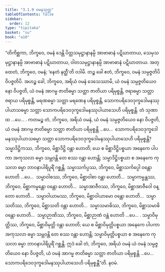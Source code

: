 ```yaml
---
title: "3.1.9 ဝမနသုတ္တ"
tableOfContents: false
sidebar:
  order: 12
type: "tipitaka"
basket: "su"
book: "a10"
---
```



<DynamicBreadcrumb />

<Division number="109" book="a10">

<Paragraph number="967" book="a10">
“တိကိစ္ဆကာ, ဘိက္ခဝေ, ဝမနံ ဒေန္တိ ပိတ္တသမုဋ္ဌာနာနမ္ပိ အာဗာဓာနံ ပဋိဃာတာယ, သေမှသမုဋ္ဌာနာနမ္ပိ အာဗာဓာနံ ပဋိဃာတာယ, ဝါတသမုဋ္ဌာနာနမ္ပိ အာဗာဓာနံ ပဋိဃာတာယ. အတ္ထေတံ, ဘိက္ခဝေ, ဝမနံ; ‘နေတံ နတ္ထီ’တိ ဝဒါမိ. တဉ္စ ခေါ ဧတံ, ဘိက္ခဝေ, ဝမနံ သမ္ပဇ္ဇတိပိ ဝိပဇ္ဇတိပိ.
</Paragraph>

<Paragraph number="968" book="a10">
အဟဉ္စ ခေါ, ဘိက္ခဝေ, အရိယံ ဝမနံ ဒေသေဿာမိ, ယံ ဝမနံ သမ္ပဇ္ဇတိယေဝ နော ဝိပဇ္ဇတိ, ယံ ဝမနံ အာဂမ္မ ဇာတိဓမ္မာ သတ္တာ ဇာတိယာ ပရိမုစ္စန္တိ, ဇရာဓမ္မာ သတ္တာ ဇရာယ ပရိမုစ္စန္တိ, မရဏဓမ္မာ သတ္တာ မရဏေန ပရိမုစ္စန္တိ, သောကပရိဒေဝဒုက္ခဒေါမနဿုပါယာသဓမ္မာ သတ္တာ သောကပရိဒေဝဒုက္ခဒေါမနဿုပါယာသေဟိ ပရိမုစ္စန္တိ. တံ သုဏာထ …ပေ… .
</Paragraph>

<Paragraph number="969" book="a10">
ကတမဉ္စ တံ, ဘိက္ခဝေ, အရိယံ ဝမနံ, ယံ ဝမနံ သမ္ပဇ္ဇတိယေဝ နော ဝိပဇ္ဇတိ, ယံ ဝမနံ အာဂမ္မ ဇာတိဓမ္မာ သတ္တာ ဇာတိယာ ပရိမုစ္စန္တိ …ပေ…  သောကပရိဒေဝဒုက္ခဒေါမနဿုပါယာသဓမ္မာ သတ္တာ သောကပရိဒေဝဒုက္ခဒေါမနဿုပါယာသေဟိ ပရိမုစ္စန္တိ?
</Paragraph>

<Paragraph number="970" book="a10">
သမ္မာဒိဋ္ဌိကဿ, ဘိက္ခဝေ, မိစ္ဆာဒိဋ္ဌိ ဝန္တာ ဟောတိ; ယေ စ မိစ္ဆာဒိဋ္ဌိပစ္စယာ အနေကေ ပါပကာ အကုသလာ ဓမ္မာ သမ္ဘဝန္တိ တေ စဿ ဝန္တာ ဟောန္တိ; သမ္မာဒိဋ္ဌိပစ္စယာ စ အနေကေ ကုသလာ ဓမ္မာ ဘာဝနာပါရိပူရိံ ဂစ္ဆန္တိ.
</Paragraph>

<Paragraph number="971" book="a10">
သမ္မာသင်္ကပ္ပဿ, ဘိက္ခဝေ, မိစ္ဆာသင်္ကပ္ပေါ ဝန္တော ဟောတိ …ပေ…  သမ္မာဝါစဿ, ဘိက္ခဝေ, မိစ္ဆာဝါစာ ဝန္တာ ဟောတိ…  သမ္မာကမ္မန္တဿ, ဘိက္ခဝေ, မိစ္ဆာကမ္မန္တော ဝန္တော ဟောတိ…  သမ္မာအာဇီဝဿ, ဘိက္ခဝေ, မိစ္ဆာအာဇီဝေါ ဝန္တော ဟောတိ…  သမ္မာဝါယာမဿ, ဘိက္ခဝေ, မိစ္ဆာဝါယာမော ဝန္တော ဟောတိ…  သမ္မာသတိဿ, ဘိက္ခဝေ, မိစ္ဆာသတိ ဝန္တာ ဟောတိ…  သမ္မာသမာဓိဿ, ဘိက္ခဝေ, မိစ္ဆာသမာဓိ ဝန္တော ဟောတိ…  သမ္မာဉာဏိဿ, ဘိက္ခဝေ, မိစ္ဆာဉာဏံ ဝန္တံ ဟောတိ …ပေ… .
</Paragraph>

<Paragraph number="972" book="a10">
သမ္မာဝိမုတ္တိဿ, ဘိက္ခဝေ, မိစ္ဆာဝိမုတ္တိ ဝန္တာ ဟောတိ; ယေ စ မိစ္ဆာဝိမုတ္တိပစ္စယာ အနေကေ ပါပကာ အကုသလာ ဓမ္မာ သမ္ဘဝန္တိ တေ စဿ ဝန္တာ ဟောန္တိ; သမ္မာဝိမုတ္တိပစ္စယာ စ အနေကေ ကုသလာ ဓမ္မာ ဘာဝနာပါရိပူရိံ ဂစ္ဆန္တိ. ဣဒံ ခေါ တံ, ဘိက္ခဝေ, အရိယံ ဝမနံ ယံ ဝမနံ သမ္ပဇ္ဇတိယေဝ နော ဝိပဇ္ဇတိ, ယံ ဝမနံ အာဂမ္မ ဇာတိဓမ္မာ သတ္တာ ဇာတိယာ ပရိမုစ္စန္တိ …ပေ…  သောကပရိဒေဝဒုက္ခဒေါမနဿုပါယာသေဟိ ပရိမုစ္စန္တီ”တိ.

</Paragraph>
</Division>

<Paragraph number="973" type="center" book="a10">
နဝမံ.
</Paragraph>